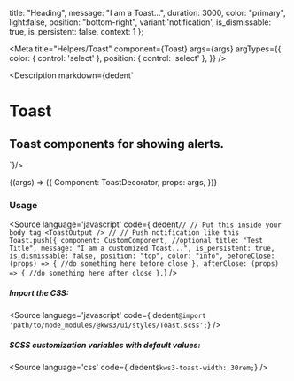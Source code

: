 
  title: "Heading",
  message: "I am a Toast...",
  duration: 3000,
  color: "primary",
  light:false,
  position: "bottom-right",
  variant:'notification',
  is_dismissable: true,
  is_persistent: false,
  context: 1
};

<Meta
  title="Helpers/Toast"
  component={Toast}
  args={args}
  argTypes={{
    color: {
      control: 'select'
    },
    position: {
      control: 'select'
    },
  }}
/>

<Description markdown={dedent`
# Toast
## Toast components for showing alerts.
`}/>

<Canvas>
  <Story
  name="Toast"
  args={args}
  >
  {(args) => ({
    Component: ToastDecorator,
    props: args,
  })}
  </Story>
</Canvas>

<ArgsTable story="Toast" />


### Usage
<Source
  language='javascript'
  code={ dedent`
  //
  // Put this inside your body tag
  <ToastOutput />
  //
  // Push notification like this
  Toast.push({
    component: CustomComponent, //optional
    title: "Test Title",
    message: "I am a customized Toast...",
    is_persistent: true,
    is_dismissable: false,
    position: "top",
    color: "info",
    beforeClose: (props) => {
      //do something here before close
    },
    afterClose: (props) => {
      //do something here after close
    },
  `}
/>


##### Import the CSS:
<Source
  language='javascript'
  code={ dedent`@import 'path/to/node_modules/@kws3/ui/styles/Toast.scss';`}
/>

##### SCSS customization variables with default values:
<Source
  language='css'
  code={ dedent`
    $kws3-toast-width: 30rem;
  `}
/>